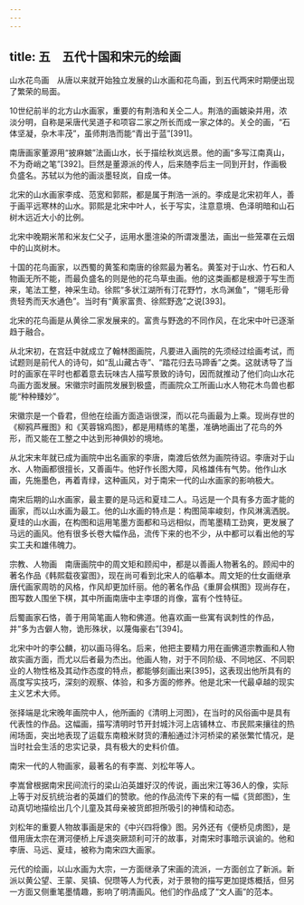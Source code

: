 ```yaml
---
---
---
```

title: 五　五代十国和宋元的绘画
---




山水花鸟画　从唐以来就开始独立发展的山水画和花鸟画，到五代两宋时期便出现了繁荣的局面。

10世纪前半的北方山水画家，重要的有荆浩和关仝二人。荆浩的画皴染并用，浓淡分明，自称是采唐代吴道子和项容二家之所长而成一家之体的。关仝的画，“石体坚凝，杂木丰茂”，虽师荆浩而能“青出于蓝”[391]。

南唐画家董源用“披麻皴”法画山水，长于描绘秋岚远景。他的画“多写江南真山，不为奇峭之笔”[392]。巨然是董源派的传人，后来随李后主一同到开封，作画极负盛名。苏轼以为他的画淡墨轻岚，自成一体。

北宋的山水画家李成、范宽和郭熙，都是属于荆浩一派的。李成是北宋初年人，善于画平远寒林的山水。郭熙是北宋中叶人，长于写实，注意意境、色泽明暗和山石树木远近大小的比例。

北宋中晚期米芾和米友仁父子，运用水墨渲染的所谓泼墨法，画出一些笼罩在云烟中的山岚树木。

十国的花鸟画家，以西蜀的黄筌和南唐的徐熙最为著名。黄筌对于山水、竹石和人物画无所不能，而最负盛名的则是他的花鸟草虫画。他的这类画都是根源于写生而来，笔法工整，神采生动。徐熙“多状江湖所有汀花野竹，水鸟渊鱼”，“翎毛形骨贵轻秀而天水通色”。当时有“黄家富贵、徐熙野逸”之说[393]。

北宋的花鸟画是从黄徐二家发展来的。富贵与野逸的不同作风，在北宋中叶已逐渐趋于融合。

从北宋初，在宫廷中就成立了翰林图画院，凡要进入画院的先须经过绘画考试，而试题则是前代人的诗句，如“乱山藏古寺”、“踏花归去马蹄香”之类。这就诱导了当时的画家在平时也都着意去玩味古人描写景致的诗句，因而就推动了他们向山水花鸟画方面发展。宋徽宗时画院发展到极盛，而画院众工所画山水人物花木鸟兽也都能“种种臻妙”。

宋徽宗是一个昏君，但他在绘画方面造诣很深，而以花鸟画最为上乘。现尚存世的《柳鸦芦雁图》和《芙蓉锦鸡图》，都是用精练的笔墨，准确地画出了花鸟的外形，而又能在工整之中达到形神俱妙的境地。

从北宋末年就已成为画院中出名画家的李唐，南渡后依然为画院待诏。李唐对于山水、人物画都很擅长，又善画牛。他好作长图大障，风格雄伟有气势。他作山水画，先施墨色，再着青绿，这种画风，对于南宋一代的山水画家的影响极大。

南宋后期的山水画家，最主要的是马远和夏珪二人。马远是一个具有多方面才能的画家，而以山水画为最工。他的山水画的特点是：构图简率峻刻，作风淋漓洒脱。夏珪的山水画，在构图和运用笔墨方面都和马远相似，而笔墨精工劲爽，更发展了马远的画风。他有很多长卷大幅作品，流传下来的也不少，从中都可以看出他的写实工夫和雄伟魄力。

宗教、人物画　南唐画院中的周文矩和顾闳中，都是以善画人物著名的。顾闳中的著名作品《韩熙载夜宴图》，现在尚可看到北宋人的临摹本。周文矩的仕女画继承唐代画家周昉的风格，作风却更加纤丽。他的著名作品《重屏会棋图》现尚存在，图写数人围坐下棋，其中所画南唐中主李璟的肖像，富有个性特征。

后蜀画家石恪，善于用简笔画人物和佛道。他喜欢画一些寓有讽刺性的作品，并“多为古僻人物，诡形殊状，以蔑侮豪右”[394]。

北宋中叶的李公麟，初以画马得名。后来，他把主要精力用在画佛道宗教画和人物故实画方面，而尤以后者最为杰出。他画人物，对于不同阶级、不同地区、不同职业的人物性格及其动作态度的特点，都能够刻画出来[395]，这表现出他所具有的高度写实技巧，深刻的观察、体验，和多方面的修养。他是北宋一代最卓越的现实主义艺术大师。

张择端是北宋晚年画院中人，他所画的《清明上河图》，在当时的风俗画中是具有代表性的作品。这幅画，描写清明时节开封城汴河上店铺林立、市民熙来攘往的热闹场面，突出地表现了运载东南粮米财货的漕船通过汴河桥梁的紧张繁忙情况，是当时社会生活的忠实记录，具有极大的史料价值。

南宋一代的人物画家，最著名的有李嵩、刘松年等人。

李嵩曾根据南宋民间流行的梁山泊英雄好汉的传说，画出宋江等36人的像，实际上等于对反抗统治者的英雄们的赞歌。他的作品流传下来的有一幅《货郎图》，生动真切地描绘出几个儿童及其母亲被货郎担所吸引的神情和动态。

刘松年的重要人物故事画是宋的《中兴四将像》图。另外还有《便桥见虏图》，是借用唐太宗在渭河便桥上斥退突厥颉利可汗的故事，对南宋时事暗示讽谕的。他和李唐、马远、夏珪，被称为南宋四大画家。

元代的绘画，以山水画为大宗，一方面继承了宋画的流派，一方面创立了新派。新派以黄公望、王蒙、吴镇、倪瓒等人为代表，对于景物的描写更加提炼概括，但另一方面又侧重笔墨情趣，影响了明清画风。他们的作品成了“文人画”的范本。